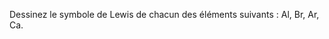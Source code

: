 ::: {.Exercise data-latex=""}

Dessinez le symbole de Lewis de chacun des éléments suivants : Al, Br, Ar, Ca.

\vspace{\stretch{1}}

:::
